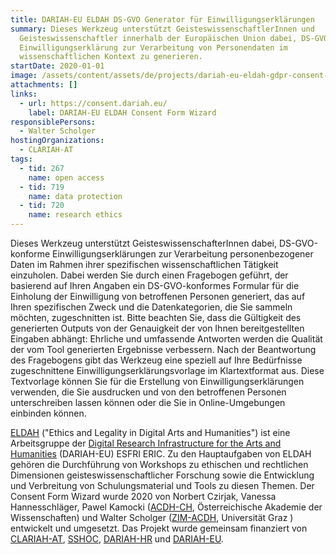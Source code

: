 ```yaml
---
title: DARIAH-EU ELDAH DS-GVO Generator für Einwilligungserklärungen
summary: Dieses Werkzeug unterstützt GeisteswissenschaftlerInnen und
  Geisteswissenschaftler innerhalb der Europäischen Union dabei, DS-GVO konforme
  Einwilligungserklärung zur Verarbeitung von Personendaten im
  wissenschaftlichen Kontext zu generieren.
startDate: 2020-01-01
image: /assets/content/assets/de/projects/dariah-eu-eldah-gdpr-consent-form-wizard/eldah-logo_small.png
attachments: []
links:
  - url: https://consent.dariah.eu/
    label: DARIAH-EU ELDAH Consent Form Wizard
responsiblePersons:
  - Walter Scholger
hostingOrganizations:
  - CLARIAH-AT
tags:
  - tid: 267
    name: open access
  - tid: 719
    name: data protection
  - tid: 720
    name: research ethics
---
```

Dieses Werkzeug unterstützt GeisteswissenschafterInnen dabei, DS-GVO-konforme Einwilligungserklärungen zur Verarbeitung personenbezogener Daten im Rahmen ihrer spezifischen wissenschaftlichen Tätigkeit einzuholen.
Dabei werden Sie durch einen Fragebogen geführt, der basierend auf Ihren Angaben ein DS-GVO-konformes Formular für die Einholung der Einwilligung von betroffenen Personen generiert, das auf Ihren spezifischen Zweck und die Datenkategorien, die Sie sammeln möchten, zugeschnitten ist.
Bitte beachten Sie, dass die Gültigkeit des generierten Outputs von der Genauigkeit der von Ihnen bereitgestellten Eingaben abhängt: Ehrliche und umfassende Antworten werden die Qualität der vom Tool generierten Ergebnisse verbessern.
Nach der Beantwortung des Fragebogens gibt das Werkzeug eine speziell auf Ihre Bedürfnisse zugeschnittene Einwilligungserklärungsvorlage im Klartextformat aus. Diese Textvorlage können Sie für die Erstellung von Einwilligungserklärungen verwenden, die Sie ausdrucken und von den betroffenen Personen unterschreiben lassen können oder die Sie in Online-Umgebungen einbinden können.

[ELDAH](https://eldah.hypotheses.org/) ("Ethics and Legality in Digital Arts and Humanities") ist eine Arbeitsgruppe der [Digital Research Infrastructure for the Arts and Humanities](https://www.dariah.eu/) (DARIAH-EU) ESFRI ERIC. Zu den Hauptaufgaben von ELDAH gehören die Durchführung von Workshops zu ethischen und rechtlichen Dimensionen geisteswissenschaftlicher Forschung sowie die Entwicklung und Verbreitung von Schulungsmaterial und Tools zu diesen Themen.
Der Consent Form Wizard wurde 2020 von Norbert Czirjak, Vanessa Hannesschläger, Pawel Kamocki ([ACDH-CH](https://www.oeaw.ac.at/acdh/), Österreichische Akademie der Wissenschaften) und Walter Scholger ([ZIM-ACDH](https://informationsmodellierung.uni-graz.at/), Universität Graz ) entwickelt und umgesetzt. Das Projekt wurde gemeinsam finanziert von [CLARIAH-AT](https://digital-humanities.at/de/dha/clariah-at), [SSHOC](https://sshopencloud.eu/), [DARIAH-HR](http://dariah.hr/en/home/) und [DARIAH-EU](https://www.dariah.eu/).
